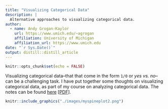 ```yaml
---
title: "Visualizing Categorical Data"
description: |
  Alternative approaches to visualizing categorical data.
author:
  - name: Andy Grogan-Kaylor
    url: https://www.umich.edu/~agrogan
    affiliation: University of Michigan
    affiliation_url: https://www.umich.edu 
date: "`r Sys.Date()`"
output: distill::distill_article
---
```


```r

knitr::opts_chunk$set(echo = FALSE)

```

Visualizing categorical data--that that come in the form `1/0` or *yes vs. no*--can be a challenging task. I have put together some thoughts on visualizing categorical data, as part of my course on analyzing categorical data. The notes can be found [here](https://agrogan1.github.io/newstuff/categorical/visualizing-categorical-data/visualizing-categorical-data.html) [[PDF](https://agrogan1.github.io/newstuff/categorical/visualizing-categorical-data/visualizing-categorical-data.pdf)].


```r

knitr::include_graphics("./images/myspineplot2.png")

```



